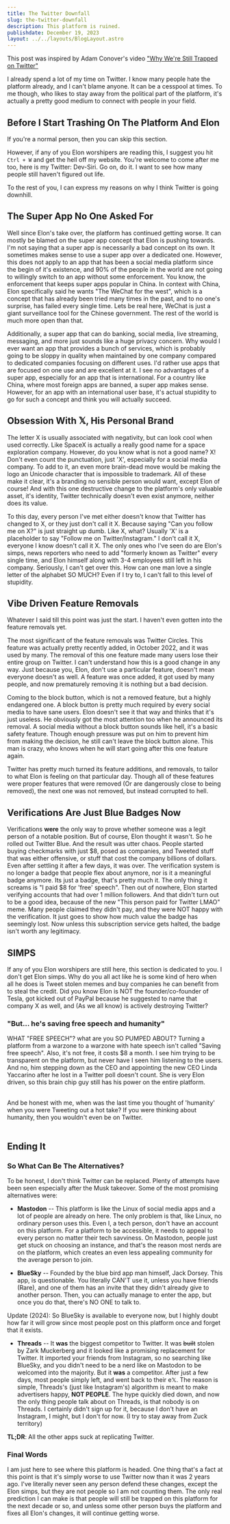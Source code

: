 ```yaml
---
title: The Twitter Downfall
slug: the-twitter-downfall
description: This platform is ruined.
publishdate: December 19, 2023
layout: ../../layouts/BlogLayout.astro
---
```




This post was inspired by <SocialMediaLink username="@TheAdamConover" variant="youtube">Adam Conover's</SocialMediaLink> video ["Why We're Still Trapped on Twitter"](https://youtube.com/watch?v=7-tUhFpbXLk)

I already spend a lot of my time on Twitter. I know many people hate the platform already, and I can't blame anyone. It can be a cesspool at times. To me though, who likes to stay away from the political part of the platform, it's actually a pretty good medium to connect with people in your field.

## Before I Start Trashing On The Platform And Elon

If you're a normal person, then you can skip this section.

However, if any of you Elon worshipers are reading this, I suggest you hit `Ctrl + W` and get the hell off my website. You're welcome to come after me too, here is my Twitter: <SocialMediaLink username="@DevSiriTweets" variant="twitter">Dev-Siri</SocialMediaLink>. Go on, do it. I want to see how many people still haven't figured out life.

To the rest of you, I can express my reasons on why I think Twitter is going downhill.

## The Super App No One Asked For

Well since Elon's take over, the platform has continued getting worse. It can mostly be blamed on the super app concept that Elon is pushing towards. I'm not saying that a super app is necessarily a bad concept on its own. It sometimes makes sense to use a super app over a dedicated one. However, this does not apply to an app that has been a social media platform since the begin of it's existence, and 90% of the people in the world are not going to willingly switch to an app without some enforcement. You know, the enforcement that keeps super apps popular in China. In context with China, Elon specifically said he wants "The WeChat for the west", which is a concept that has already been tried many times in the past, and to no one's surprise, has failed every single time. Lets be real here, WeChat is just a giant surveillance tool for the Chinese government. The rest of the world is much more open than that.

Additionally, a super app that can do banking, social media, live streaming, messaging, and more just sounds like a huge privacy concern. Why would I ever want an app that provides a bunch of services, which is probably going to be sloppy in quality when maintained by one company compared to dedicated companies focusing on different uses. I'd rather use apps that are focused on one use and are excellent at it.
I see no advantages of a super app, especially for an app that is international. For a country like China, where most foreign apps are banned, a super app makes sense. However, for an app with an international user base, it's actual stupidity to go for such a concept and think you will actually succeed.

## Obsession With 𝕏, His Personal Brand

The letter X is usually associated with negativity, but can look cool when used correctly. Like SpaceX is actually a really good name for a space exploration company. However, do you know what is not a good name? X! Don't even count the punctuation, just 'X', especially for a social media company. To add to it, an even more brain-dead move would be making the logo an Unicode character that is impossible to trademark. All of these make it clear, it's a branding no sensible person would want, except Elon of course! And with this one destructive change to the platform's only valuable asset, it's identity, Twitter technically doesn't even exist anymore, neither does its value.

To this day, every person I've met either doesn't know that Twitter has changed to X, or they just don't call it X. Because saying "Can you follow me on X?" is just straight up dumb. Like X, what? Usually 'X' is a placeholder to say "Follow me on Twitter/Instagram." I don't call it X, everyone I know doesn't call it X. The only ones who I've seen do are Elon's simps, news reporters who need to add "formerly known as Twitter" every single time, and Elon himself along with 3-4 employees still left in his company. Seriously, I can't get over this. How can one man love a single letter of the alphabet SO MUCH? Even if I try to, I can't fall to this level of stupidity.

## Vibe Driven Feature Removals

Whatever I said till this point was just the start. I haven't even gotten into the feature removals yet.

The most significant of the feature removals was Twitter Circles. This feature was actually pretty recently added, in October 2022, and it was used by many. The removal of this one feature made many users lose their entire group on Twitter. I can't understand how this is a good change in any way. Just because you, Elon, don't use a particular feature, doesn't mean everyone doesn't as well. A feature was once added, it got used by many people, and now prematurely removing it is nothing but a bad decision.

Coming to the block button, which is not a removed feature, but a highly endangered one. A block button is pretty much required by every social media to have sane users. Elon doesn't see it that way and thinks that it's just useless. He obviously got the most attention too when he announced its removal. A social media without a block button sounds like hell, it's a basic safety feature. Though enough pressure was put on him to prevent him from making the decision, he still can't leave the block button alone. This man is crazy, who knows when he will start going after this one feature again.

Twitter has pretty much turned its feature additions, and removals, to tailor to what Elon is feeling on that particular day. Though all of these features were proper features that were removed (Or are dangerously close to being removed), the next one was not removed, but instead corrupted to hell.

## Verifications Are Just Blue Badges Now

Verifications **were** the only way to prove whether someone was a legit person of a notable position. But of course, Elon thought it wasn't. So he rolled out Twitter Blue. And the result was utter chaos. People started buying checkmarks with just $8, posed as companies, and Tweeted stuff that was either offensive, or stuff that cost the company billions of dollars. Even after settling it after a few days, it was over. The verification system is no longer a badge that people flex about anymore, nor is it a meaningful badge anymore. Its just a badge, that's pretty much it. The only thing it screams is "I paid $8 for 'free' speech". Then out of nowhere, Elon started verifying accounts that had over 1 million followers. And that didn't turn out to be a good idea, because of the new "This person paid for Twitter LMAO" meme. Many people claimed they didn't pay, and they were NOT happy with the verification. It just goes to show how much value the badge has seemingly lost. Now unless this subscription service gets halted, the badge isn't worth any legitimacy.

<Tweet id="1757966526366519675" />

## SIMPS

If any of you Elon worshipers are still here, this section is dedicated to you. I don't get Elon simps. Why do you all act like he is some kind of hero when all he does is Tweet stolen memes and buy companies he can benefit from to steal the credit. Did you know Elon is NOT the founder/co-founder of Tesla, got kicked out of PayPal because he suggested to name that company X as well, and (As we all know) is actively destroying Twitter?

### "But... he's saving free speech and humanity"

WHAT "FREE SPEECH"? what are you SO PUMPED ABOUT? Turning a platform from a warzone to a warzone with hate speech isn't called "Saving free speech". Also, it's not free, it costs $8 a month.
I see him trying to be transparent on the platform, but never have I seen him listening to the users. And no, him stepping down as the CEO and appointing the new CEO Linda Yaccarino after he lost in a Twitter poll doesn't count. She is very Elon driven, so this brain chip guy still has his power on the entire platform. <br /> <br />

And be honest with me, when was the last time you thought of 'humanity' when you were Tweeting out a hot take? If you were thinking about humanity, then you wouldn't even be on Twitter. <br /> <br />

## Ending It

### So What Can Be The Alternatives?

To be honest, I don't think Twitter can be replaced. Plenty of attempts have been seen especially after the Musk takeover. Some of the most promising alternatives were:

- **Mastodon** -- This platform is like the Linux of social media apps and a lot of people are already on here. The only problem is that, like Linux, no ordinary person uses this. Even I, a tech person, don't have an account on this platform. For a platform to be accessible, it needs to appeal to every person no matter their tech savviness. On Mastodon, people just get stuck on choosing an instance, and that's the reason most nerds are on the platform, which creates an even less appealing community for the average person to join.

- **BlueSky** -- Founded by the blue bird app man himself, Jack Dorsey. This app, is questionable. You literally CAN'T use it, unless you have friends (Rare), and one of them has an invite that they didn't already give to another person. Then, you can actually manage to enter the app, but once you do that, there's NO ONE to talk to.

Update (2024): So BlueSky is available to everyone now, but I highly doubt how far it will grow since most people post on this platform once and forget that it exists.

- **Threads** -- It **was** the biggest competitor to Twitter. It was ~~built~~ stolen by Zark Muckerberg and it looked like a promising replacement for Twitter. It imported your friends from Instagram, so no searching like BlueSky, and you didn't need to be a nerd like on Mastodon to be welcomed into the majority. But it **was** a competitor. After just a few days, most people simply left, and went back to their e𝕏. The reason is simple, Threads's (just like Instagram's) algorithm is meant to make advertisers happy, **NOT PEOPLE**. The hype quickly died down, and now the only thing people talk about on Threads, is that nobody is on Threads. I certainly didn't sign up for it, because I don't have an Instagram, I might, but I don't for now. (I try to stay away from Zuck territory)

**TL;DR**: All the other apps suck at replicating Twitter.

### Final Words

I am just here to see where this platform is headed. One thing that's a fact at this point is that it's simply worse to use Twitter now than it was 2 years ago. I've literally never seen any person defend these changes, except the Elon simps, but they are not people so I am not counting them. The only real prediction I can make is that people will still be trapped on this platform for the next decade or so, and unless some other person buys the platform and fixes all Elon's changes, it will continue getting worse.
